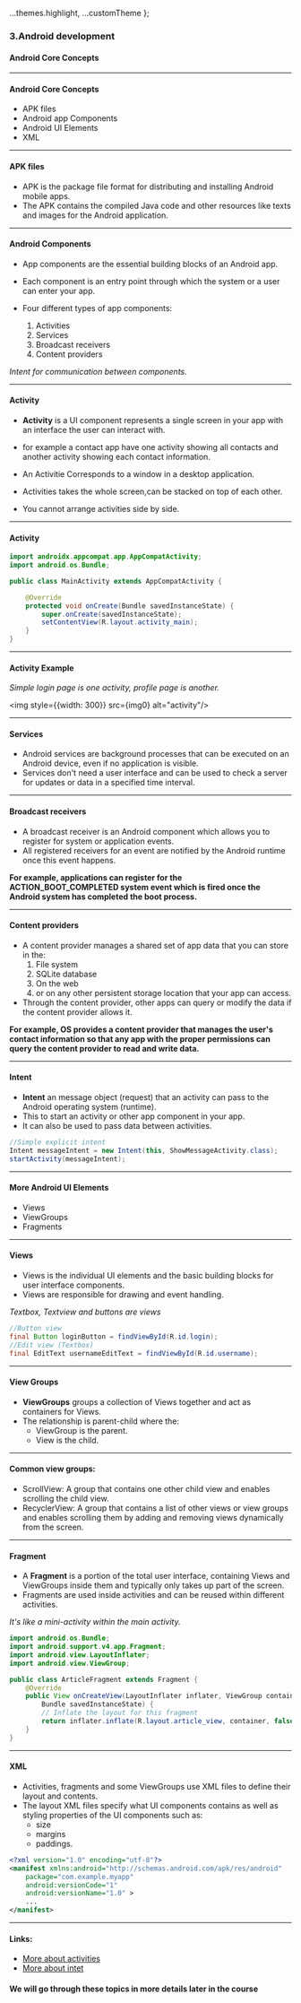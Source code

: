 
  ...themes.highlight,
  ...customTheme
};



### 3.Android development
#### Android Core Concepts

---

#### Android Core Concepts

* APK files
* Android app Components
* Android UI Elements
* XML

---

#### APK files

* APK is the package file format for distributing and installing Android mobile apps.
* The APK contains the compiled Java code and other resources like texts and images for the Android application.

---

#### Android Components

* App components are the essential building blocks of an Android app.
* Each component is an entry point through which the system or a user can enter your app.

* Four different types of app components:
  1. Activities
  1. Services
  1. Broadcast receivers
  1. Content providers

_Intent for communication between components._

---

#### Activity

* **Activity** is a UI component represents a single screen in your app with an interface the user can interact with.
* for example a contact app have one activity showing all contacts and another activity showing each contact information.

* An Activitie Corresponds to a window in a desktop application.
* Activities takes the whole screen,can be stacked on top of each other. 
* You cannot arrange activities side by side.

---

#### Activity

```Java
import androidx.appcompat.app.AppCompatActivity;
import android.os.Bundle;

public class MainActivity extends AppCompatActivity {

    @Override
    protected void onCreate(Bundle savedInstanceState) {
        super.onCreate(savedInstanceState);
        setContentView(R.layout.activity_main);
    }
}
```

---

#### Activity Example

_Simple login page is one activity, profile page is another._

<img style={{width: 300}} src={img0} alt="activity"/>

---

#### Services

* Android services are background processes that can be executed on an Android device, even if no application is visible.
* Services don't need a user interface and can be used to check a server for updates or data in a specified time interval.

---

#### Broadcast receivers

* A broadcast receiver is an Android component which allows you to register for system or application events.
* All registered receivers for an event are notified by the Android runtime once this event happens.

**For example, applications can register for the ACTION_BOOT_COMPLETED system event which is fired once the Android system has completed the boot process.**

---

#### Content providers

* A content provider manages a shared set of app data that you can store in the:
  1. File system
  1. SQLite database
  1. On the web
  1. or on any other persistent storage location that your app can access.
* Through the content provider, other apps can query or modify the data if the content provider allows it.

**For example, OS provides a content provider that manages the user's contact information so that any app with the proper permissions can query the content provider to read and write data.**

---

#### Intent

* **Intent** an message object (request) that an activity can pass to the Android operating system (runtime).
* This to start an activity or other app component in your app.
* It can also be used to pass data between activities.

```Java
//Simple explicit intent
Intent messageIntent = new Intent(this, ShowMessageActivity.class);
startActivity(messageIntent);
```

---

#### More Android UI Elements

* Views
* ViewGroups
* Fragments

---

#### Views

* Views is the individual UI elements and the basic building blocks for user interface components.
* Views are responsible for drawing and event handling.

_Textbox, Textview and buttons are views_

```Java
//Button view
final Button loginButton = findViewById(R.id.login);
//Edit view (Textbox)
final EditText usernameEditText = findViewById(R.id.username);
```

---

#### View Groups

* **ViewGroups** groups a collection of Views together and act as containers for Views.
* The relationship is parent-child where the:
  * ViewGroup is the parent.
  * View is the child.

--- 

#### Common view groups:
* ScrollView: A group that contains one other child view and enables scrolling the child view.
* RecyclerView: A group that contains a list of other views or view groups and enables scrolling them by adding and removing views dynamically from the screen.

---

#### Fragment

* A **Fragment** is a portion of the total user interface, containing Views and ViewGroups inside them and typically only takes up part of the screen.
* Fragments are used inside activities and can be reused within different activities.

_It's like a mini-activity within the main activity._

```Java
import android.os.Bundle;
import android.support.v4.app.Fragment;
import android.view.LayoutInflater;
import android.view.ViewGroup;

public class ArticleFragment extends Fragment {
    @Override
    public View onCreateView(LayoutInflater inflater, ViewGroup container,
        Bundle savedInstanceState) {
        // Inflate the layout for this fragment
        return inflater.inflate(R.layout.article_view, container, false);
    }
}
```

---

#### XML

* Activities, fragments and some ViewGroups use XML files to define their layout and contents.
* The layout XML files specify what UI components contains as well as styling properties of the UI components such as:
  * size 
  * margins
  * paddings.

```XML
<?xml version="1.0" encoding="utf-8"?>
<manifest xmlns:android="http://schemas.android.com/apk/res/android"
    package="com.example.myapp"
    android:versionCode="1"
    android:versionName="1.0" >
    ...
</manifest>
```

---

#### Links:

* [More about activities](https://developer.android.com/guide/components/activities)
* [More about intet](https://developer.android.com/guide/components/activities)

#### We will go through these topics in more details later in the course


